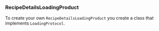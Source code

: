 ### RecipeDetailsLoadingProduct

To create your own `RecipeDetailsLoadingProduct` you create a class that implements `LoadingProtocol`.

[//]: # ([TODO: add LoadingProtocol link])